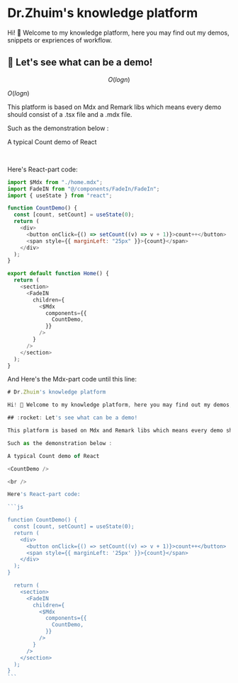 # Dr.Zhuim's knowledge platform

Hi! 👋 Welcome to my knowledge platform, here you may find out my demos, snippets or expriences of workflow.

## :rocket: Let's see what can be a demo!

$$O(log n)$$

$O(log n)$

This platform is based on Mdx and Remark libs which means every demo should consist of a .tsx file and a .mdx file.

Such as the demonstration below :

A typical Count demo of React

<br />

Here's React-part code:

```js
import $Mdx from "./home.mdx";
import FadeIN from "@/components/FadeIn/FadeIn";
import { useState } from "react";

function CountDemo() {
  const [count, setCount] = useState(0);
  return (
    <div>
      <button onClick={() => setCount((v) => v + 1)}>count++</button>
      <span style={{ marginLeft: "25px" }}>{count}</span>
    </div>
  );
}

export default function Home() {
  return (
    <section>
      <FadeIN
        children={
          <$Mdx
            components={{
              CountDemo,
            }}
          />
        }
      />
    </section>
  );
}
```

And Here's the Mdx-part code until this line:

````js
# Dr.Zhuim's knowledge platform

Hi! 👋 Welcome to my knowledge platform, here you may find out my demos, snippets or expriences of workflow.

## :rocket: Let's see what can be a demo!

This platform is based on Mdx and Remark libs which means every demo should consist of a .tsx file and a .mdx file.

Such as the demonstration below :

A typical Count demo of React

<CountDemo />

<br />

Here's React-part code:

```js

function CountDemo() {
  const [count, setCount] = useState(0);
  return (
    <div>
      <button onClick={() => setCount((v) => v + 1)}>count++</button>
      <span style={{ marginLeft: '25px' }}>{count}</span>
    </div>
  );
}

  return (
    <section>
      <FadeIN
        children={
          <$Mdx
            components={{
              CountDemo,
            }}
          />
        }
      />
    </section>
  );
}
```
````

